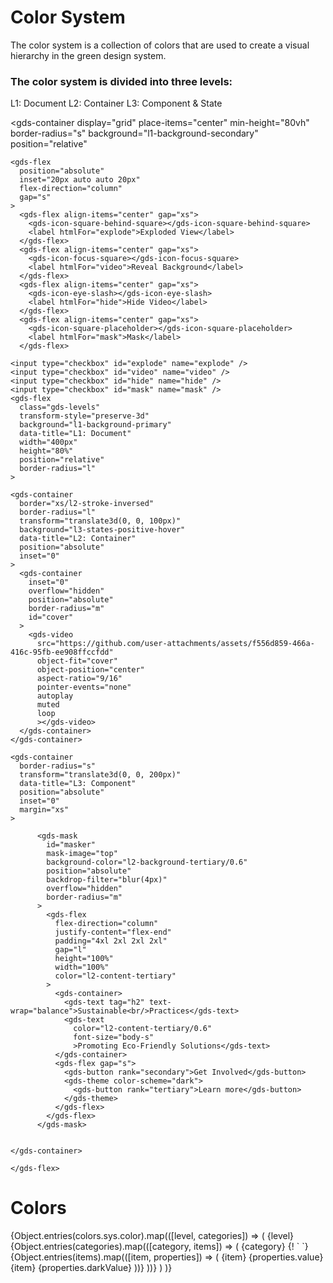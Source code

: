 
<Meta title="Docs/Style/Colors" />

# Color System 
The color system is a collection of colors that are used to create a visual hierarchy in the green design system. 

### The color system is divided into three levels:

<gds-flex flex-direction="column" gap="l" >
  <gds-flex gap="s">
    <gds-badge variant="">L1: Document</gds-badge>
    <gds-badge variant="notice">L2: Container</gds-badge>
    <gds-badge variant="success">L3: Component & State</gds-badge>
  </gds-flex>


  <gds-container 
    display="grid" 
    place-items="center" 
    min-height="80vh" 
    border-radius="s" 
    background="l1-background-secondary"
    position="relative"
  >
    <gds-flex 
      position="absolute"
      inset="20px auto auto 20px"
      flex-direction="column"
      gap="s"
    >
      <gds-flex align-items="center" gap="xs">
        <gds-icon-square-behind-square></gds-icon-square-behind-square>
        <label htmlFor="explode">Exploded View</label> 
      </gds-flex>
      <gds-flex align-items="center" gap="xs">
        <gds-icon-focus-square></gds-icon-focus-square>
        <label htmlFor="video">Reveal Background</label> 
      </gds-flex>
      <gds-flex align-items="center" gap="xs">
        <gds-icon-eye-slash></gds-icon-eye-slash>
        <label htmlFor="hide">Hide Video</label> 
      </gds-flex>
      <gds-flex align-items="center" gap="xs">
        <gds-icon-square-placeholder></gds-icon-square-placeholder>
        <label htmlFor="mask">Mask</label> 
      </gds-flex>
  </gds-flex>

    <input type="checkbox" id="explode" name="explode" />
    <input type="checkbox" id="video" name="video" />
    <input type="checkbox" id="hide" name="hide" />
    <input type="checkbox" id="mask" name="mask" />
    <gds-flex 
      class="gds-levels" 
      transform-style="preserve-3d" 
      background="l1-background-primary"
      data-title="L1: Document"
      width="400px"
      height="80%"
      position="relative"
      border-radius="l"
    >
  
    <gds-container 
      border="xs/l2-stroke-inversed"  
      border-radius="l"
      transform="translate3d(0, 0, 100px)"
      background="l3-states-positive-hover"
      data-title="L2: Container"
      position="absolute"
      inset="0" 
    >
      <gds-container 
        inset="0" 
        overflow="hidden"  
        position="absolute" 
        border-radius="m"
        id="cover"
      >
        <gds-video
          src="https://github.com/user-attachments/assets/f556d859-466a-416c-95fb-ee908ffccfdd"
          object-fit="cover"
          object-position="center"
          aspect-ratio="9/16"
          pointer-events="none" 
          autoplay
          muted
          loop
          ></gds-video>
      </gds-container>
    </gds-container>

    <gds-container  
      border-radius="s"
      transform="translate3d(0, 0, 200px)"
      data-title="L3: Component"
      position="absolute"
      inset="0"
      margin="xs"
    >

          <gds-mask
            id="masker"
            mask-image="top"
            background-color="l2-background-tertiary/0.6"
            position="absolute"
            backdrop-filter="blur(4px)"
            overflow="hidden"
            border-radius="m"
          >
            <gds-flex
              flex-direction="column"
              justify-content="flex-end"
              padding="4xl 2xl 2xl 2xl"
              gap="l"
              height="100%"
              width="100%"
              color="l2-content-tertiary"
            >
              <gds-container>
                <gds-text tag="h2" text-wrap="balance">Sustainable<br/>Practices</gds-text>
                <gds-text 
                  color="l2-content-tertiary/0.6" 
                  font-size="body-s"
                  >Promoting Eco-Friendly Solutions</gds-text>
              </gds-container>
              <gds-flex gap="s">
                <gds-button rank="secondary">Get Involved</gds-button>
                <gds-theme color-scheme="dark">
                  <gds-button rank="tertiary">Learn more</gds-button>
                </gds-theme>
              </gds-flex>
            </gds-flex>
          </gds-mask>


    </gds-container>
 
    </gds-flex>
  </gds-container>
</gds-flex>


# Colors 
<gds-flex flex-direction="column" gap="2xl">
  {Object.entries(colors.sys.color).map(([level, categories]) => ( 
      <gds-flex flex-direction="column" gap="2xl">
        <gds-flex gap="s" flex-direction="column">
          <gds-text text-transform="uppercase">{level}</gds-text>
            {Object.entries(categories).map(([category, items]) => (
                <gds-flex gap="s" flex-direction="column">
                    <gds-text text-transform="capitalize" color="l1-content-primary/0.4">{category}</gds-text>
                    <gds-flex flex-direction="row" gap="s">
                      {! `<gds-flex flex-direction="column" height="140px" gap="s">
                        <gds-flex align-items="center" height="64px" opacity="0.8">
                          <gds-icon-sun height="10" />
                        </gds-flex>
                        <gds-flex align-items="center" height="64px" opacity="0.8">
                          <gds-icon-moon height="10" />
                        </gds-flex>
                      </gds-flex>`}
                        {Object.entries(items).map(([item, properties]) => (
                            <gds-flex flex-direction="column" gap="s">
                                  <gds-theme color-scheme="auto">
                                    <gds-card border="4xs/l2-stroke-primary" background="l2-background-primary" border-radius="s" padding="xs" width="20ch">
                                        <gds-flex gap="xs" align-items="center" >
                                          <gds-card 
                                              height="40px" 
                                              width="40px" 
                                              border-radius="xs" 
                                              border="4xs/l2-stroke-primary"
                                              background={level + "-" + category + "-" + item}
                                          />
                                          <gds-flex flex-direction="column" gap="3xs" align-items="start">
                                              <gds-text tag="small">{item}</gds-text>
                                              <gds-text text-transform="uppercase">{properties.value}</gds-text>
                                          </gds-flex>
                                        </gds-flex>
                                    </gds-card>   
                                  </gds-theme>
                                <gds-theme color-scheme="dark">
                                  <gds-card border="4xs/l2-stroke-primary" background="l2-background-primary" border-radius="s" padding="xs" width="20ch">
                                      <gds-flex gap="xs" align-items="center" justify-content="start">
                                          <gds-card 
                                              height="40px" 
                                              width="40px" 
                                              border-radius="xs" 
                                              border="4xs/l2-stroke-tertiary"
                                              background={level + "-" + category + "-" + item}
                                          />
                                          <gds-flex flex-direction="column" gap="3xs" align-items="start">
                                            <gds-text 
                                              color="l1-content-primary" 
                                              tag="small"
                                            >
                                              {item}
                                            </gds-text>
                                            <gds-text 
                                              color="l1-content-primary" 
                                              tag="small" 
                                              transform="uppercase"
                                            >
                                              {properties.darkValue}
                                            </gds-text>
                                          </gds-flex>
                                      </gds-flex>
                                  </gds-card>
                                </gds-theme>
                            </gds-flex>
                        ))}
                    </gds-flex>
                </gds-flex>
            ))}
        </gds-flex>
      </gds-flex>
    )
  )}
</gds-flex>
 